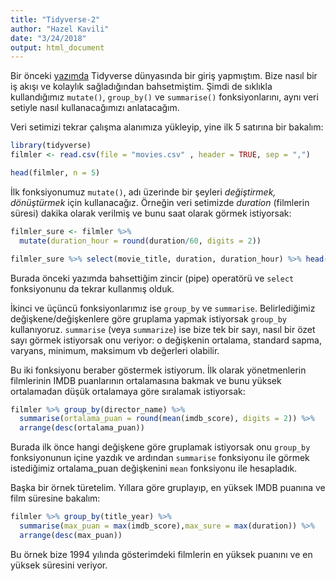 ```yaml
---
title: "Tidyverse-2"
author: "Hazel Kavili"
date: "3/24/2018"
output: html_document
---
```


Bir önceki [yazımda](http://www.veridefteri.com/2018/03/03/tidyverse/) Tidyverse dünyasında bir giriş yapmıştım. Bize nasıl bir iş akışı ve kolaylık sağladığından bahsetmiştim. Şimdi de sıklıkla kullandığımız `mutate()`, `group_by()` ve `summarise()` fonksiyonlarını, aynı veri setiyle nasıl kullanacağımızı anlatacağım.

Veri setimizi tekrar çalışma alanımıza yükleyip, yine ilk 5 satırına bir bakalım:
```r
library(tidyverse)
filmler <- read.csv(file = "movies.csv" , header = TRUE, sep = ",") 
```

```r
head(filmler, n = 5)
```

İlk fonksiyonumuz `mutate()`, adı üzerinde bir şeyleri *değiştirmek, dönüştürmek* için kullanacağız. Örneğin veri setimizde *duration* (filmlerin süresi) dakika olarak verilmiş ve bunu saat olarak görmek istiyorsak:

```r
filmler_sure <- filmler %>% 
  mutate(duration_hour = round(duration/60, digits = 2)) 

filmler_sure %>% select(movie_title, duration, duration_hour) %>% head(n=5)
```

Burada önceki yazımda bahsettiğim zincir (pipe) operatörü ve `select` fonksiyonunu da tekrar kullanmış olduk.

İkinci ve üçüncü fonksiyonlarımız ise `group_by` ve `summarise`. Belirlediğimiz değişkene/değişkenlere göre gruplama yapmak istiyorsak `group_by` kullanıyoruz. `summarise` (veya `summarize`) ise bize tek bir sayı, nasıl bir özet sayı görmek istiyorsak onu veriyor: o değişkenin ortalama, standard sapma, varyans, minimum, maksimum vb değerleri olabilir.

Bu iki fonksiyonu beraber göstermek istiyorum. İlk olarak yönetmenlerin filmlerinin IMDB puanlarının ortalamasına bakmak ve bunu yüksek ortalamadan düşük ortalamaya göre sıralamak istiyorsak:

```r
filmler %>% group_by(director_name) %>% 
  summarise(ortalama_puan = round(mean(imdb_score), digits = 2)) %>% 
  arrange(desc(ortalama_puan))
```

Burada ilk önce hangi değişkene göre gruplamak istiyorsak onu `group_by` fonksiyonunun içine yazdık ve ardından `summarise` fonksiyonu ile görmek istediğimiz ortalama_puan değişkenini `mean` fonksiyonu ile hesapladık.

Başka bir örnek türetelim. Yıllara göre gruplayıp, en yüksek IMDB puanına ve film süresine bakalım:

```r
filmler %>% group_by(title_year) %>% 
  summarise(max_puan = max(imdb_score),max_sure = max(duration)) %>% 
  arrange(desc(max_puan))
```

Bu örnek bize 1994 yılında gösterimdeki filmlerin en yüksek puanını ve en yüksek süresini veriyor.










